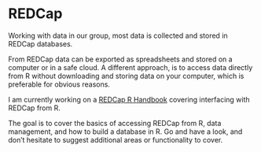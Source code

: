 # REDCap {#redcap}

Working with data in our group, most data is collected and stored in REDCap databases.

From REDCap data can be exported as spreadsheets and stored on a computer or in a safe cloud. A different approach, is to access data directly from R without downloading and storing data on your computer, which is preferable for obvious reasons.

I am currently working on a [REDCap R Handbook](https://agdamsbo.github.io/redcap-r-handbook/) covering interfacing with REDCap from R.

The goal is to cover the basics of accessing REDCap from R, data management, and how to build a database in R. Go and have a look, and don't hesitate to suggest additional areas or functionality to cover.


